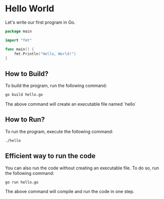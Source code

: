 
# Hello World

Let's write our first program in Go.

```go
package main

import "fmt"

func main() {
	fmt.Println("Hello, World!")
}
```

## How to Build?

To build the program, run the following command:

```bash
go build hello.go
```

<Callout>
  The above command will create an executable file named `hello`
</Callout>

## How to Run?

To run the program, execute the following command:

```bash
./hello
```

## Efficient way to run the code

You can also run the code without creating an executable file. To do so, run the following command:

```bash
go run hello.go
```

<Callout>The above command will compile and run the code in one step.</Callout>
